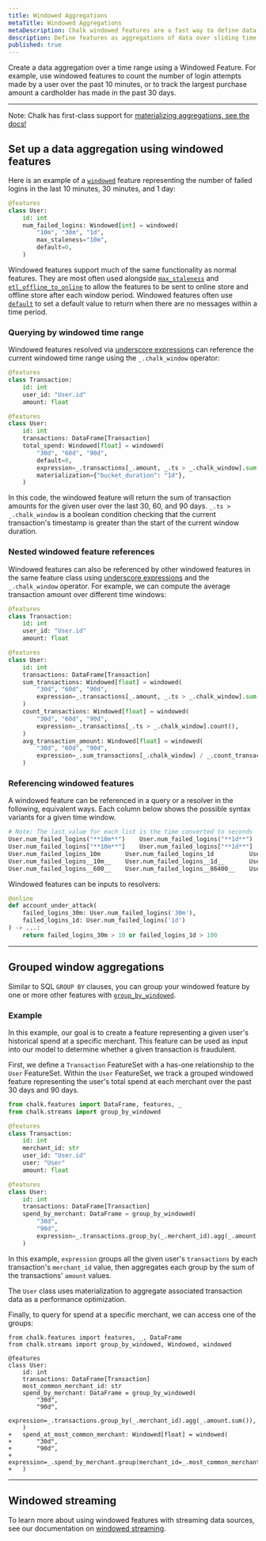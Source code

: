 ```yaml
---
title: Windowed Aggregations
metaTitle: Windowed Aggregations
metaDescription: Chalk windowed features are a fast way to define data aggregations over arbitrary time ranges.
description: Define features as aggregations of data over sliding time ranges.
published: true
---
```


Create a data aggregation over a time range using a Windowed Feature.
For example, use windowed features to count the number of login attempts made by a user over the past 10 minutes, or
to track the largest purchase amount a cardholder has made in the past 30 days.

---

Note: Chalk has first-class support for [materializing aggregations, see the docs!](/docs/materialized_aggregations)

## Set up a data aggregation using windowed features

Here is an example of a [`windowed`](/api-docs/#windowed) feature representing the number of
failed logins in the last 10 minutes, 30 minutes, and 1 day:

```py
@features
class User:
    id: int
    num_failed_logins: Windowed[int] = windowed(
        "10m", "30m", "1d",
        max_staleness="10m",
        default=0,
    )
```

Windowed features support much of the same functionality as normal features. They are most often used alongside
[`max_staleness`](/api-docs#windowed.max_staleness) and
[`etl_offline_to_online`](/api-docs#windowed.etl_offline_to_online) to allow the features to be sent to online store and
offline store after each window period. Windowed features often use [`default`](/api-docs#windowed.default) to set a
default value to return when there are no messages within a time period.

### Querying by windowed time range

Windowed features resolved via [underscore expressions](/docs/underscore) can reference the current windowed time range
using the `_.chalk_window` operator:

```python
@features
class Transaction:
    id: int
    user_id: "User.id"
    amount: float

@features
class User:
    id: int
    transactions: DataFrame[Transaction]
    total_spend: Windowed[float] = windowed(
        "30d", "60d", "90d",
        default=0,
        expression=_.transactions[_.amount, _.ts > _.chalk_window].sum(),
        materialization={"bucket_duration": "1d"},
    )
```

In this code, the windowed feature will return the sum of transaction amounts for the given user over the last 30, 60,
and 90 days. `_.ts > _.chalk_window` is a boolean condition checking that the current transaction's timestamp is greater
than the start of the current window duration.

### Nested windowed feature references

Windowed features can also be referenced by other windowed features in the same feature class using
[underscore expressions](/docs/underscore) and the `_.chalk_window` operator. For example, we can compute the average
transaction amount over different time windows:

```python
@features
class Transaction:
    id: int
    user_id: "User.id"
    amount: float

@features
class User:
    id: int
    transactions: DataFrame[Transaction]
    sum_transactions: Windowed[float] = windowed(
        "30d", "60d", "90d",
        expression=_.transactions[_.amount, _.ts > _.chalk_window].sum(),
    )
    count_transactions: Windowed[float] = windowed(
        "30d", "60d", "90d",
        expression=_.transactions[_.ts > _.chalk_window].count(),
    )
    avg_transaction_amount: Windowed[float] = windowed(
        "30d", "60d", "90d",
        expression=_.sum_transactions[_.chalk_window] / _.count_transactions[_.chalk_window],
    )
```

### Referencing windowed features

A windowed feature can be referenced in a query or a resolver in the following, equivalent ways. Each
column below shows the possible syntax variants for a given time window.

```py
# Note: The last value for each list is the time converted to seconds
User.num_failed_logins("**10m**")    User.num_failed_logins("**1d**")       User.num_failed_logins("**1h30m**")
User.num_failed_logins["**10m**"]    User.num_failed_logins["**1d**"]       User.num_failed_logins["**1h30m**"]
User.num_failed_logins_10m       User.num_failed_logins_1d          User.num_failed_logins_1h30m
User.num_failed_logins__10m__    User.num_failed_logins__1d__       User.num_failed_logins__1h30m__
User.num_failed_logins__600__    User.num_failed_logins__86400__    User.num_failed_logins__5400__
```

Windowed features can be inputs to resolvers:

```python
@online
def account_under_attack(
    failed_logins_30m: User.num_failed_logins('30m'),
    failed_logins_1d: User.num_failed_logins('1d')
) -> ...:
    return failed_logins_30m > 10 or failed_logins_1d > 100
```

---

## Grouped window aggregations

Similar to SQL `GROUP BY` clauses, you can group your windowed feature by one or more other features with
[`group_by_windowed`](/api-docs#group_by_windowed).

### Example

In this example, our goal is to create a feature representing a given user's historical spend at a specific merchant.
This feature can be used as input into our model to determine whether a given transaction is fraudulent.

First, we define a `Transaction` FeatureSet with a has-one relationship to the `User` FeatureSet. Within the `User`
FeatureSet, we track a grouped windowed feature representing the user's total spend at each merchant over the past
30 days and 90 days.

```python
from chalk.features import DataFrame, features, _
from chalk.streams import group_by_windowed

@features
class Transaction:
    id: int
    merchant_id: str
    user_id: "User.id"
    user: "User"
    amount: float

@features
class User:
    id: int
    transactions: DataFrame[Transaction]
    spend_by_merchant: DataFrame = group_by_windowed(
        "30d",
        "90d",
        expression=_.transactions.group_by(_.merchant_id).agg(_.amount.sum()),
    )
```

In this example, `expression` groups all the given user's `transactions` by each transaction's `merchant_id` value,
then aggregates each group by the sum of the transactions' `amount` values.

The `User` class uses materialization to aggregate
associated transaction data as a performance optimization.

Finally, to query for spend at a specific merchant, we can access one of the groups:

```diff-py
from chalk.features import features, _, DataFrame
from chalk.streams import group_by_windowed, Windowed, windowed

@features
class User:
    id: int
    transactions: DataFrame[Transaction]
    most_common_merchant_id: str
    spend_by_merchant: DataFrame = group_by_windowed(
        "30d",
        "90d",
        expression=_.transactions.group_by(_.merchant_id).agg(_.amount.sum()),
    )
+   spend_at_most_common_merchant: Windowed[float] = windowed(
+       "30d",
+       "90d",
+       expression=_.spend_by_merchant.group(merchant_id=_.most_common_merchant_id)
+   )
```

[//]: # (#### Limitations)
[//]: # (At this time, Chalk does not support direct referencing of the grouped windowed feature, as they are intended as an)
[//]: # (intermediary computation for producing scalar features. As a result, they also cannot be used as input into other)
[//]: # (resolvers. The grouped windowed feature must be resolved by passing an [underscore expression]&#40;/docs/underscore&#41; to)
[//]: # (the `expression` parameter.)

---

## Windowed streaming
To learn more about using windowed features with streaming data sources, see our
documentation on [windowed streaming](/docs/windowed-streaming).
